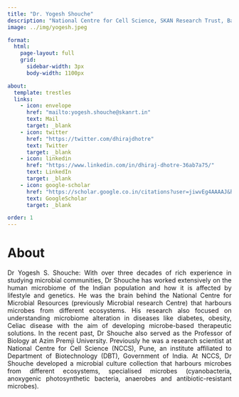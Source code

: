 ```yaml
---
title: "Dr. Yogesh Shouche"
description: "National Centre for Cell Science, SKAN Research Trust, Bangaluru"
image: ../img/yogesh.jpeg

format: 
  html:
    page-layout: full
    grid:
      sidebar-width: 3px
      body-width: 1100px

about: 
  template: trestles
  links: 
    - icon: envelope
      href: "mailto:yogesh.shouche@skanrt.in"
      text: Mail
      target: _blank
    - icon: twitter
      href: "https://twitter.com/dhirajdhotre"
      text: Twitter
      target: _blank
    - icon: linkedin
      href: "https://www.linkedin.com/in/dhiraj-dhotre-36ab7a75/"
      text: LinkedIn
      target: _blank
    - icon: google-scholar
      href: "https://scholar.google.co.in/citations?user=jiwvEg4AAAAJ&hl=en"
      text: GoogleScholar
      target: _blank

order: 1
---
```


# About

::: {style="text-align: justify"}
Dr Yogesh S. Shouche: With over three decades of rich experience in studying microbial communities, Dr Shouche has worked extensively on the human microbiome of the Indian population and how it is affected by lifestyle and genetics. He was the brain behind the National Centre for Microbial Resources (previously Microbial research Centre) that harbours microbes from different ecosystems. His research also focused on understanding microbiome alteration in diseases like diabetes, obesity, Celiac disease with the aim of developing microbe-based therapeutic solutions. In the recent past, Dr Shouche also served as the Professor of Biology at Azim Premji University. Previously he was a research scientist at National Centre for Cell Science (NCCS), Pune, an institute affiliated to Department of Biotechnology (DBT), Government of India. At NCCS, Dr Shouche developed a microbial culture collection that harbours microbes from different ecosystems, specialised microbes (cyanobacteria, anoxygenic photosynthetic bacteria, anaerobes and antibiotic-resistant microbes).
:::
